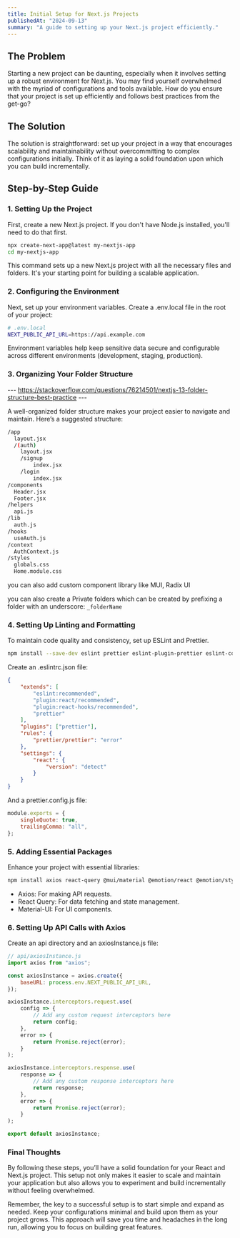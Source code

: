 ```yaml
---
title: Initial Setup for Next.js Projects
publishedAt: "2024-09-13"
summary: "A guide to setting up your Next.js project efficiently."
---
```


## The Problem

Starting a new project can be daunting, especially when it involves setting up a robust environment for Next.js. You may find yourself overwhelmed with the myriad of configurations and tools available. How do you ensure that your project is set up efficiently and follows best practices from the get-go?

## The Solution

The solution is straightforward: set up your project in a way that encourages scalability and maintainability without overcommitting to complex configurations initially. Think of it as laying a solid foundation upon which you can build incrementally.

## Step-by-Step Guide

### 1. Setting Up the Project

First, create a new Next.js project. If you don't have Node.js installed, you'll need to do that first.

```bash
npx create-next-app@latest my-nextjs-app
cd my-nextjs-app
```

This command sets up a new Next.js project with all the necessary files and folders. It's your starting point for building a scalable application.

### 2. Configuring the Environment

Next, set up your environment variables. Create a .env.local file in the root of your project:

```bash
# .env.local
NEXT_PUBLIC_API_URL=https://api.example.com
```

Environment variables help keep sensitive data secure and configurable across different environments (development, staging, production).

### 3. Organizing Your Folder Structure

--- https://stackoverflow.com/questions/76214501/nextjs-13-folder-structure-best-practice ---

A well-organized folder structure makes your project easier to navigate and maintain. Here’s a suggested structure:

```bash
/app
  layout.jsx
  /(auth)
  	layout.jsx
	/signup
		index.jsx
	/login
		index.jsx
/components
  Header.jsx
  Footer.jsx
/helpers
  api.js
/lib
  auth.js
/hooks
  useAuth.js
/context
  AuthContext.js
/styles
  globals.css
  Home.module.css
```

you can also add custom component library like MUI, Radix UI

you can also create a Private folders which can be created by prefixing a folder with an underscore: `_folderName`

### 4. Setting Up Linting and Formatting

To maintain code quality and consistency, set up ESLint and Prettier.

```bash
npm install --save-dev eslint prettier eslint-plugin-prettier eslint-config-prettier eslint-plugin-react eslint-plugin-react-hooks
```

Create an .eslintrc.json file:

```json
{
	"extends": [
		"eslint:recommended",
		"plugin:react/recommended",
		"plugin:react-hooks/recommended",
		"prettier"
	],
	"plugins": ["prettier"],
	"rules": {
		"prettier/prettier": "error"
	},
	"settings": {
		"react": {
			"version": "detect"
		}
	}
}
```

And a prettier.config.js file:

```js
module.exports = {
	singleQuote: true,
	trailingComma: "all",
};
```

### 5. Adding Essential Packages

Enhance your project with essential libraries:

```bash
npm install axios react-query @mui/material @emotion/react @emotion/styled
```

- Axios: For making API requests.
- React Query: For data fetching and state management.
- Material-UI: For UI components.

### 6. Setting Up API Calls with Axios

Create an api directory and an axiosInstance.js file:

```js
// api/axiosInstance.js
import axios from "axios";

const axiosInstance = axios.create({
	baseURL: process.env.NEXT_PUBLIC_API_URL,
});

axiosInstance.interceptors.request.use(
	config => {
		// Add any custom request interceptors here
		return config;
	},
	error => {
		return Promise.reject(error);
	}
);

axiosInstance.interceptors.response.use(
	response => {
		// Add any custom response interceptors here
		return response;
	},
	error => {
		return Promise.reject(error);
	}
);

export default axiosInstance;
```

### Final Thoughts

By following these steps, you’ll have a solid foundation for your React and Next.js project. This setup not only makes it easier to scale and maintain your application but also allows you to experiment and build incrementally without feeling overwhelmed.

Remember, the key to a successful setup is to start simple and expand as needed. Keep your configurations minimal and build upon them as your project grows. This approach will save you time and headaches in the long run, allowing you to focus on building great features.
